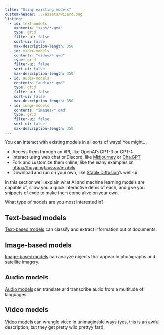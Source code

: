 ```yaml
---
title: "Using existing models"
custom-header: ../assets/wizard.png
listing: 
  - id: text-models
    contents: "text/*.qmd"
    type: grid
    filter-ui: false
    sort-ui: false
    max-description-length: 350
  - id: video-models
    contents: "video/*.qmd"
    type: grid
    filter-ui: false
    sort-ui: false
    max-description-length: 350
  - id: audio-models
    contents: "audio/*.qmd"
    type: grid
    filter-ui: false
    sort-ui: false
    max-description-length: 350
  - id: image-models
    contents: "images/*.qmd"
    type: grid
    filter-ui: false
    sort-ui: false
    max-description-length: 350
---
```


You can interact with existing models in all sorts of ways! You might...

* Access them through an API, like OpenAI's GPT-3 or GPT-4
* Interact using web chat or Discord, like [Midjourney](https://www.midjourney.com/) or [ChatGPT](https://chat.openai.com/chat)
* Fork and customize them online, like the many examples on [https://huggingface.co/models](Hugging Face)
* Download and run on your own, like [Stable Diffusion](https://github.com/AUTOMATIC1111/stable-diffusion-webui)'s web-ui

In this section we'll explain what AI and machine learning models are capable of, show you a quick interactive demo of each, and give you snippets of code to make them come alive on your own.

What type of models are you most interested in?

## Text-based models

[Text-based models](text/index.qmd) can classify and extract information out of documents.

:::{#text-models}
:::

## Image-based models

[Image-based models](images/index.qmd) can analyze objects that appear in photographs and satellite imagery.

:::{#image-models}
:::

## Audio models

[Audio models](audio/index.qmd) can translate and transcribe audio from a multitude of languages.

:::{#audio-models}
:::

## Video models

[Video models](video/index.qmd) can wrangle video in unimaginable ways (yes, this is an awful description, but they get pretty wild prettyy fast).

:::{#video-models}
:::
